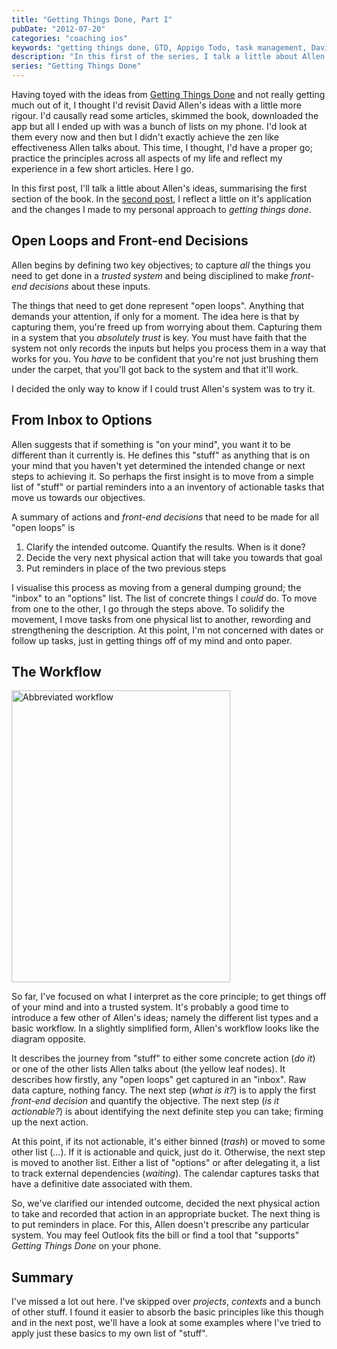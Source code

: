 ```yaml
---
title: "Getting Things Done, Part I"
pubDate: "2012-07-20"
categories: "coaching ios"
keywords: "getting things done, GTD, Appigo Todo, task management, David Allen, stress-free productivity"
description: "In this first of the series, I talk a little about Allen's ideas, summarising the first section of the book and reflect a little on the changes I made to my personal approach to getting things done."
series: "Getting Things Done"
---
```






Having toyed with the ideas from <a href="http://amzn.to/Tm1FdQ" onClick="trackOutboundLink(this, 'Outbound Links', 'amazon.com'); return false;">Getting Things Done</a> and not really getting much out of it, I thought I'd revisit David Allen's ideas with a little more rigour. I'd causally read some articles, skimmed the book, downloaded the app but all I ended up with was a bunch of lists on my phone. I'd look at them every now and then but I didn't exactly achieve the zen like effectiveness Allen talks about. This time, I thought, I'd have a proper go; practice the principles across all aspects of my life and reflect my experience in a few short articles. Here I go.


In this first post, I'll talk a little about Allen's ideas, summarising the first section of the book. In the [second post](/blog/2012-07-22-getting-things-done-ii), I reflect a little on it's application and the changes I made to my personal approach to _getting things done_.


## Open Loops and Front-end Decisions

Allen begins by defining two key objectives; to capture _all_ the things you need to get done in a _trusted system_ and being disciplined to make _front-end decisions_ about these inputs.

The things that need to get done represent "open loops". Anything that demands your attention, if only for a moment. The idea here is that by capturing them, you're freed up from worrying about them. Capturing them in a system that you _absolutely trust_ is key. You must have faith that the system not only records the inputs but helps you process them in a way that works for you. You _have_ to be confident that you're not just brushing them under the carpet, that you'll got back to the system and that it'll work.

I decided the only way to know if I could trust Allen's system was to try it.


## From Inbox to Options

Allen suggests that if something is "on your mind", you want it to be different than it currently is. He defines this "stuff" as anything that is on your mind that you haven't yet determined the intended change or next steps to achieving it. So perhaps the first insight is to move from a simple list of "stuff" or partial reminders into a an inventory of actionable tasks that move us towards our objectives.

A summary of actions and _front-end decisions_ that need to be made for all "open loops" is

1. Clarify the intended outcome. Quantify the results. When is it done?
1. Decide the very next physical action that will take you towards that goal
1. Put reminders in place of the two previous steps


I visualise this process as moving from a general dumping ground; the "inbox" to an "options" list. The list of concrete things I _could_ do. To move from one to the other, I go through the steps above. To solidify the movement, I move tasks from one physical list to another, rewording and strengthening the description. At this point, I'm not concerned with dates or follow up tasks, just in getting things off of my mind and onto paper.

## The Workflow

<Image src={gtd_basic} alt="Abbreviated workflow" width="350" height="467"/>


So far, I've focused on what I interpret as the core principle; to get things off of your mind and into a trusted system. It's probably a good time to introduce a few other of Allen's ideas; namely the different list types and a basic workflow. In a slightly simplified form, Allen's workflow looks like the diagram opposite.

It describes the journey from "stuff" to either some concrete action (_do it_) or one of the other lists Allen talks about (the yellow leaf nodes). It describes how firstly, any "open loops" get captured in an "inbox". Raw data capture, nothing fancy. The next step (_what is it?_) is to apply the first _front-end decision_ and quantify the objective. The next step (_is it actionable?_) is about identifying the next definite step you can take; firming up the next action.

At this point, if its not actionable, it's either binned (_trash_) or moved to some other list (_..._). If it is actionable and quick, just do it. Otherwise, the next step is moved to another list. Either a list of "options" or after delegating it, a list to track external dependencies (_waiting_). The calendar captures tasks that have a definitive date associated with them.

So, we've clarified our intended outcome, decided the next physical action to take and recorded that action in an appropriate bucket. The next thing is to put reminders in place. For this, Allen doesn't prescribe any particular system. You may feel Outlook fits the bill or find a tool that "supports" _Getting Things Done_ on your phone.

## Summary

I've missed a lot out here. I've skipped over _projects_, _contexts_ and a bunch of other stuff. I found it easier to absorb the basic principles like this though and in the next post, we'll have a look at some examples where I've tried to apply just these basics to my own list of "stuff".
